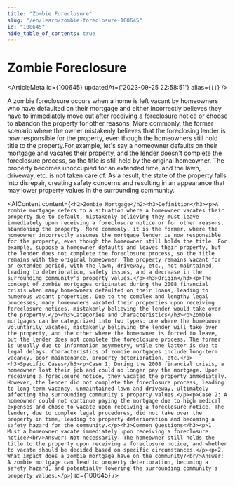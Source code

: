 ```yaml
---
title: "Zombie Foreclosure"
slug: "/en/learn/zombie-foreclosure-100645"
id: "100645"
hide_table_of_contents: true
---
```



# Zombie Foreclosure

<ArticleMeta id={100645} updatedAt={'2023-09-25 22:58:51'} alias={`[]`} />
<div className='border-solid border-b border-t-0 my-4 border-[var(--ifm-color-gray-300)]' />

A zombie foreclosure occurs when a home is left vacant by homeowners who have defaulted on their mortgage and either incorrectly believes they have to immediately move out after receiving a foreclosure notice or choose to abandon the property for other reasons. More commonly, the former scenario where the owner mistakenly believes that the foreclosing lender is now responsible for the property, even though the homeowners still hold title to the property.For example, let's say a homeowner defaults on their mortgage and vacates their property, and the lender doesn't complete the foreclosure process, so the title is still held by the original homeowner. The property becomes unoccupied for an extended time, and the lawn, driveway, etc. is not taken care of. As a result, the state of the property falls into disrepair, creating safety concerns and resulting in an appearance that may lower property values in the surrounding community.

<AIContent content={`<h2>Zombie Mortgage</h2><h3>Definition</h3><p>A zombie mortgage refers to a situation where a homeowner vacates their property due to default, mistakenly believing they must leave immediately upon receiving a foreclosure notice or for other reasons, abandoning the property. More commonly, it is the former, where the homeowner incorrectly assumes the mortgage lender is now responsible for the property, even though the homeowner still holds the title. For example, suppose a homeowner defaults and leaves their property, but the lender does not complete the foreclosure process, so the title remains with the original homeowner. The property remains vacant for an extended period, with the lawn, driveway, etc., not maintained, leading to deterioration, safety issues, and a decrease in the surrounding community's property values.</p><h3>Origin</h3><p>The concept of zombie mortgages originated during the 2008 financial crisis when many homeowners defaulted on their loans, leading to numerous vacant properties. Due to the complex and lengthy legal processes, many homeowners vacated their properties upon receiving foreclosure notices, mistakenly believing the lender would take over the property.</p><h3>Categories and Characteristics</h3><p>Zombie mortgages can be categorized into two types: one where the homeowner voluntarily vacates, mistakenly believing the lender will take over the property, and the other where the homeowner is forced to leave, but the lender does not complete the foreclosure process. The former is usually due to information asymmetry, while the latter is due to legal delays. Characteristics of zombie mortgages include long-term vacancy, poor maintenance, property deterioration, etc.</p><h3>Specific Cases</h3><p>Case 1: During the 2008 financial crisis, a homeowner lost their job and could no longer pay the mortgage. Upon receiving a foreclosure notice, they vacated the property immediately. However, the lender did not complete the foreclosure process, leading to long-term vacancy, unmaintained lawn and driveway, ultimately affecting the surrounding community's property values.</p><p>Case 2: A homeowner could not continue paying the mortgage due to high medical expenses and chose to vacate upon receiving a foreclosure notice. The lender, due to complex legal procedures, did not take over the property in time, leading to property deterioration and becoming a safety hazard for the community.</p><h3>Common Questions</h3><p>1. Must a homeowner vacate immediately upon receiving a foreclosure notice?<br/>Answer: Not necessarily. The homeowner still holds the title to the property upon receiving a foreclosure notice, and whether to vacate should be decided based on specific circumstances.</p><p>2. What impact does a zombie mortgage have on the community?<br/>Answer: A zombie mortgage can lead to property deterioration, becoming a safety hazard, and potentially lowering the surrounding community's property values.</p>`} id={100645} />
